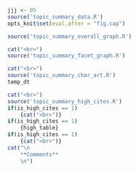 ```r
jjj <- 05
source('topic_summary_data.R')
opts_knit$set(eval.after = "fig.cap")
```

```r
source('topic_summary_overall_graph.R')
```

```r
cat("<br>")
source('topic_summary_facet_graph.R')
```

```r
cat("<br>")
source('topic_summary_char_art.R')
temp_dt
```

```r
cat("<br>")
source('topic_summary_high_cites.R')
if(is_high_cites == 1)
	{cat("<br>")}
if(is_high_cites == 1)
	{high_table}
if(is_high_cites == 1)
	{cat("<br>")}
cat("\n
	**Comments**
	\n")
```

